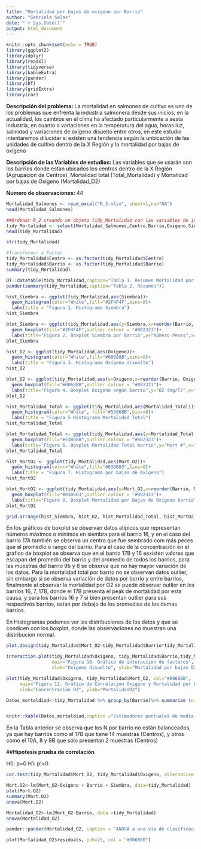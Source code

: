 ```yaml
---
title: "Mortalidad por bajas de oxígeno por Barrio"
author: "Gabriela Salas"
date: "`r Sys.Date()`"
output: html_document
---
```


```r
knitr::opts_chunk$set(echo = TRUE)
library(ggplot2)
library(dplyr)
library(readxl)
library(tidyverse)
library(kableExtra)
library(pander)
library(DT)
library(gridExtra)
library(car)
```

**Descripción del problema: **
La mortalidad en salmones de cultivo es uno de los problemas que enfrenta la industria salmonera desde sus inicios, en la actualidad, los cambios en el clima ha afectado particularmente a aesta industria, en cuanto a variaciones en la temperatura del agua, horas luz, salinidad y variaciones de oxígeno disuelto entre otros, en este estudio intentaremos dilucidar si existen una tendencia según la unbicación de las unidades de cultivo dentro de la X Región y la mortalidad por bajas de oxígeno 


**Descripción de las Variables de estudios: **
Las variables que se usarán son los barrios donde estan ubicados los centros dentro de la X Región (Agrupacion de Centros), Mortalidad total (Total_Mortalidad) y Mortalidad por bajas de Oxigeno (Mortalidad_O2)


**Numero de observaciones: ** 44

```r
Mortalidad_Salmones <- read_excel("R_2.xlsx", sheet=1,na="NA")
head(Mortalidad_Salmones)

```


```r
##Ordenar R_2 creando un objeto tidy_Mortalidad con las variables de interés:
tidy_Mortalidad <- select(Mortalidad_Salmones,Centro,Barrio,Oxigeno,Siembra,Mortalidad_Total,Mort_O2)
head(tidy_Mortalidad)

str(tidy_Mortalidad)

#Transformar a Factor
tidy_Mortalidad$Centro <- as.factor(tidy_Mortalidad$Centro)
tidy_Mortalidad$Barrio <- as.factor(tidy_Mortalidad$Barrio)
summary(tidy_Mortalidad)

```


```r
DT::datatable(tidy_Mortalidad,caption="Tabla 1. Resumen Mortalidad por Oxigeno por centro y Barrio")
pander(summary(tidy_Mortalidad,caption="Tabla 2. Resumen"))
```
```r
hist_Siembra <- ggplot(tidy_Mortalidad,aes(Siembra))+
  geom_histogram(color="White",fill="#2F4F4F",bins=8)+
  labs(title = "Figura 1. Histograma Siembra")
hist_Siembra

blot_Siembra <- ggplot(tidy_Mortalidad,aes(y=Siembra,x=reorder(Barrio, Siembra)))+
  geom_boxplot(fill="#2F4F4F",outlier.colour = "#8B2323")+
  labs(title="Figura 2. Boxplot Siembra por Barrio",y="Número Peces",x="Barrio")
blot_Siembra

hist_O2 <- ggplot(tidy_Mortalidad,aes(Oxigeno))+
  geom_histogram(color="White",fill="#00688B",bins=8)+
  labs(title = "Figura 3. Histograma Oxígeno disuelto")
hist_O2

blot_O2 <- ggplot(tidy_Mortalidad,aes(y=Oxigeno,x=reorder(Barrio, Oxigeno)))+
  geom_boxplot(fill="#00688B",outlier.colour = "#8B2323")+
  labs(title="Figura 4. Boxplot Oxigeno según barrio",y="O2 (mg/l)",x="Barrio")
blot_O2

hist_Mortalidad_Total <- ggplot(tidy_Mortalidad,aes(Mortalidad_Total))+
  geom_histogram(color="White", fill="#53868B",bins=8)+
  labs(title = "Figura 5 Histograma Mortalidad Total")
hist_Mortalidad_Total

blot_Mortalidad_Total <- ggplot(tidy_Mortalidad,aes(y=Mortalidad_Total,x=reorder(Barrio, Mortalidad_Total)))+
  geom_boxplot(fill="#53868B",outlier.colour = "#8B2323")+
  labs(title="Figura 6. Boxplot Mortalidad Total barrio",y="Mort #",x="Barrio")
blot_Mortalidad_Total

hist_MortO2 <- ggplot(tidy_Mortalidad,aes(Mort_O2))+
  geom_histogram(color="White",fill="#838B83",bins=8)+
  labs(title = "Figura 7. Histograma por bajas de Oxígeno")
hist_MortO2

blot_MortO2 <- ggplot(tidy_Mortalidad,aes(y=Mort_O2,x=reorder(Barrio, Mort_O2 )))+
  geom_boxplot(fill="#838B83",outlier.colour = "#8B2323")+
  labs(title="Figura 8. Boxplot Mortalidad por Bajas de Oxígeno barrio",y="Mort por Bajas de O2",x="Barrio")
blot_MortO2

grid.arrange(hist_Siembra, hist_O2, hist_Mortalidad_Total, hist_MortO2, ncol=2, nrow =2)
```


En los gráficos de boxplot se observan datos atípicos que representan números máximos o mínimos en siembra para el barrio 16, y en el caso del barrio 17A también se observa un centro que fue sembrado com más peces que el promedio o rango del barrio. Para el caso de la concentración en el grafico de boxplot se observa que en el barrio 17B y 16 esxisten valores que escapan del promedio del barrio y del promedio de todos los barrios, para las muestras del barrio 9b y 8 se observa que no hay mayor variación de los datos.
Para la mortalidad total por barrio no se observan datos outlier, sin embargo si se observa variación de datos por barrio y entre barrios, finalmente al observar la mortalidad por O2 se puede observar outlier en los barrios 16, 7, 17B, donde el 17B presenta el peak de mortalidad por esta causa, y para los barrios 16 y 7 si bien presentan outlier para sus respectivos barrios, estan por debajo de los promedios de los demas barrios.

En Histogramas podemos ver las distribuciones de los datos y que se condicen con los boxplot, donde las observaciones no muestran una distribucion normal.




```r
plot.design(tidy_Mortalidad$Mort_O2~tidy_Mortalidad$Barrio*tidy_Mortalidad$Centro,main="Figura 9. Gráfico de interacción de factores",xlab="Factores", ylab="Mortalidad Oxigeno")

interaction.plot(tidy_Mortalidad$Oxigeno, tidy_Mortalidad$Barrio,tidy_Mortalidad$Mort_O2,
                 main="Figura 10. Gráfico de interacción de factores",
                 xlab="Oxígeno disuelto", ylab="Mortalidad por bajas O2", trace.label = "Barrio")

```

```r
plot(tidy_Mortalidad$Oxigeno, tidy_Mortalidad$Mort_O2, col="#00688B",
     main="Figura 11. Gráfico de Correlación Oxigeno y Mortalidad por bajas de Oxigeno",
     xlab="Concentración O2", ylab="MortalidadO2")
```



```r
Datos_mortaldiad<-tidy_Mortalidad %>% group_by(Barrio)%>% summarize (n=n(),sum(Mort_O2), mean(Mort_O2), median(Mort_O2), max(Mort_O2), Variance= var(Mort_O2) )


knitr::kable(Datos_mortaldiad,caption ="Estimadores puntuales de media y varianza")


```

En la Tabla anterior se observa que los N por barrio no están balanceados, ya que hay barrios como el 17B que tiene 14 muestras (Centros), y otros como el 10A, 8 y 9B que sólo presentan 2 muestras (Centros)



##**Hipotesis prueba de correlación**

H0: p=0
H1: p!=0

```r
cor.test(tidy_Mortalidad$Mort_O2, tidy_Mortalidad$Oxigeno, alternative = c("two.sided") )

```

```r
Mort.O2<-lm(Mort_O2~Oxigeno + Barrio + Siembra, data=tidy_Mortalidad)
plot(Mort.O2)
summary(Mort.O2)
anova(Mort.O2)
```





```r
Mortalidad_O2<-lm(Mort_O2~Barrio, data =tidy_Mortalidad)
anova(Mortalidad_O2)

pander::pander(Mortalidad_O2, caption = "ANOVA a una vía de clasificación.")
```

```r
plot(Mortalidad_O2$residuals, pch=15, col = "#00688B")
```

```r

```

